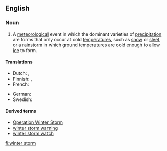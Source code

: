 ==English==
===Noun===
{{wikipedia}}
{{en-noun}}

#A [[meteorological]] event in which the dominant varieties of [[precipitation]] are forms that only occur at cold [[temperature]]s, such as [[snow]] or [[sleet]], or a [[rainstorm]] in which ground temperatures are cold enough to allow [[ice]] to form.

====Translations====
{{trans-top|A winter storm}}
* Dutch: {{t-|nl|winterstorm|m}}, {{t+|nl|sneeuwstorm|m}}
* Finnish: {{t-|fi|talvimyrsky}}, {{t|fi|lumimyrsky}}
* French: {{t+|fr|tempête de neige|f}}
{{trans-mid}}
* German: {{t-|de|Wintersturm|m}}
* Swedish: {{t-|sv|vinterstorm|c}}
{{trans-bottom}}

====Derived terms====
*[[w:Operation Winter Storm|Operation Winter Storm]]
*[[winter storm warning]]
*[[winter storm watch]]

[[fi:winter storm]]
